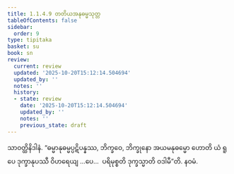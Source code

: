 ```yaml
---
title: 1.1.4.9 တတိယအနုဓမ္မသုတ္တ
tableOfContents: false
sidebar:
  order: 9
type: tipitaka
basket: su
book: sn
review:
  current: review
  updated: '2025-10-20T15:12:14.504694'
  updated_by: ''
  notes: ''
  history:
  - state: review
    date: '2025-10-20T15:12:14.504694'
    updated_by: ''
    notes: ''
    previous_state: draft
---
```



<DynamicBreadcrumb />


<ReviewStatus review={frontmatter.review} showDetails={true} />

<HypothesisAnnotation frontmatter={frontmatter} />

<Division number="41" book="sn" e="ch" v="18" p="285">

<Paragraph number="185" book="sn">
သာဝတ္ထိနိဒါနံ. “ဓမ္မာနုဓမ္မပ္ပဋိပန္နဿ, ဘိက္ခဝေ, ဘိက္ခုနော အယမနုဓမ္မော ဟောတိ ယံ ရူပေ ဒုက္ခာနုပဿီ ဝိဟရေယျ …ပေ…  ပရိမုစ္စတိ ဒုက္ခသ္မာတိ ဝဒါမီ”တိ.

</Paragraph>
</Division>

<Paragraph number="186" type="center" book="sn">
နဝမံ.
</Paragraph>